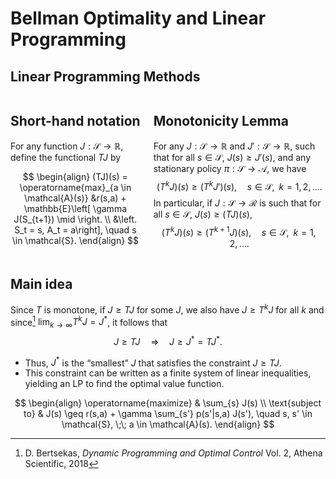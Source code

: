 # Bellman Optimality and Linear Programming

## Linear Programming Methods {.smaller}

:::: {.columns}

::: {.column width="43%"}

::: {.callout-note icon=false}
## Short-hand notation
For any function $J: \mathcal{S} \rightarrow \mathbb{R}$, define the functional $TJ$ by

$$ 
\begin{align}
(TJ)(s) = \operatorname{max}_{a \in \mathcal{A}(s)} &r(s,a) + \mathbb{E}\left[ 
    \gamma J(S_{t+1}) \mid \right. \\
    &\left. S_t = s, A_t = a\right], \quad s \in \mathcal{S}.
\end{align}
$$

:::
:::


::: {.column width="57%"}
::: {.callout-tip icon=false}
## Monotonicity Lemma 
For any $J: \mathcal{S} \rightarrow \mathbb{R}$ and $J': \mathcal{S}
\rightarrow \mathbb{R}$, such that for all $s \in \mathcal{S}$, $J(s) \geq
J'(s)$, and any stationary policy $\pi: \mathcal{S} \rightarrow \mathcal{A}$, we
have
$$ (T^kJ)(s) \geq (T^kJ')(s), \quad s \in \mathcal{S}, \;\; k = 1, 2, \ldots . $$
In particular, if $J: \mathcal{S} \rightarrow \mathcal{R}$ is such that for all
$s \in \mathcal{S}$, $J(s) \geq (TJ)(s)$,
$$ (T^kJ)(s) \geq (T^{k+1}J)(s), \quad s \in \mathcal{S}, \;\; k = 1, 2, \ldots .$$
:::
:::

:::: 

::: {.callout-important icon=false}
## Main idea
Since $T$ is monotone, if $J \geq TJ$ for some $J$, we also have $J \geq T^kJ$
for all $k$ and since^[D. Bertsekas, _Dynamic Programming and Optimal Control_
Vol. 2, Athena Scientific, 2018] $\lim_{k\rightarrow \infty} T^kJ = J^\ast$, it
follows that
$$ J \geq TJ \quad \Rightarrow \quad J \geq J^\ast = TJ^\ast. $$

* Thus, $J^\ast$ is the "smallest" $J$ that satisfies the constraint $J \geq
TJ$.
* This constraint can be written as a finite system of linear inequalities,
  yielding an LP to find the optimal value function. 
:::
$$
\begin{align}
\operatorname{maximize} & \sum_{s} J(s) \\
\text{subject to} & J(s) \geq r(s,a) + \gamma \sum_{s'} p(s'|s,a) J(s'), \quad
s, s' \in \mathcal{S}, \;\; a \in \mathcal{A}(s).
\end{align}
$$

